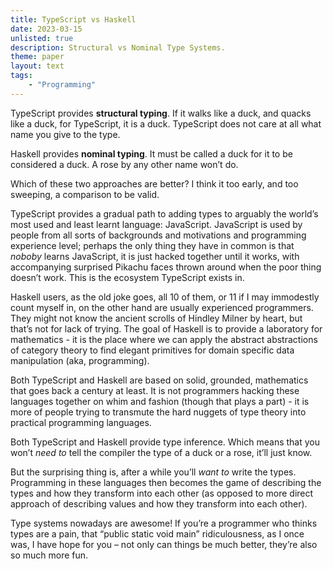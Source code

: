 ```yaml
---
title: TypeScript vs Haskell
date: 2023-03-15
unlisted: true
description: Structural vs Nominal Type Systems.
theme: paper
layout: text
tags:
    - "Programming"
---
```


TypeScript provides **structural typing**. If it walks like a duck, and quacks
like a duck, for TypeScript, it is a duck. TypeScript does not care at all what
name you give to the type.

Haskell provides **nominal typing**. It must be called a duck for it to be
considered a duck. A rose by any other name won’t do.

Which of these two approaches are better? I think it too early, and too
sweeping, a comparison to be valid.

TypeScript provides a gradual path to adding types to arguably the world’s most
used and least learnt language: JavaScript. JavaScript is used by people from
all sorts of backgrounds and motivations and programming experience level;
perhaps the only thing they have in common is that _noboby_ learns JavaScript,
it is just hacked together until it works, with accompanying surprised Pikachu
faces thrown around when the poor thing doesn’t work. This is the ecosystem
TypeScript exists in.

Haskell users, as the old joke goes, all 10 of them, or 11 if I may immodestly
count myself in, on the other hand are usually experienced programmers. They
might not know the ancient scrolls of Hindley Milner by heart, but that’s not
for lack of trying. The goal of Haskell is to provide a laboratory for
mathematics - it is the place where we can apply the abstract abstractions of
category theory to find elegant primitives for domain specific data manipulation
(aka, programming).

Both TypeScript and Haskell are based on solid, grounded, mathematics that goes
back a century at least. It is not programmers hacking these languages together
on whim and fashion (though that plays a part) - it is more of people trying to
transmute the hard nuggets of type theory into practical programming languages.

Both TypeScript and Haskell provide type inference. Which means that you won’t
_need to_ tell the compiler the type of a duck or a rose, it’ll just know.

But the surprising thing is, after a while you’ll _want to_ write the types.
Programming in these languages then becomes the game of describing the types and
how they transform into each other (as opposed to more direct approach of
describing values and how they transform into each other).

Type systems nowadays are awesome! If you’re a programmer who thinks types are a
pain, that “public static void main” ridiculousness, as I once was, I have hope
for you – not only can things be much better, they’re also so much more fun.
